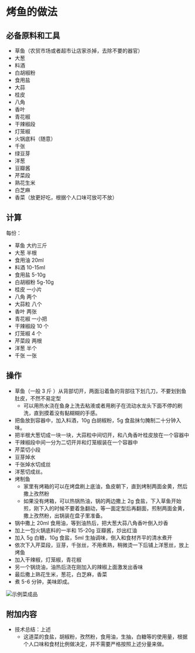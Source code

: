 # 烤鱼的做法

## 必备原料和工具

- 草鱼（农贸市场或者超市让店家杀掉，去除不要的器官）
- 大葱
- 料酒
- 白胡椒粉
- 食用盐
- 大蒜
- 桂皮
- 八角
- 香叶
- 青花椒
- 干辣椒段
- 灯笼椒
- 火锅底料（随意）
- 千张
- 绿豆芽
- 洋葱
- 豆瓣酱
- 芹菜段
- 熟花生米
- 白芝麻
- 香菜（放更好吃，根据个人口味可放可不放）

## 计算

每份：

- 草鱼 大约三斤
- 大葱 半根
- 食用油 20ml
- 料酒 10-15ml
- 食用盐 5-10g
- 白胡椒粉 5g-10g
- 桂皮 一小片
- 八角 两个
- 大蒜粒 八个
- 香叶 两张
- 青花椒 一小把
- 干辣椒段 10 个
- 灯笼椒 4 个
- 芹菜段 两根
- 洋葱 半个
- 千张 一张

## 操作

- 草鱼（一般 3 斤 ）从背部切开，两面沿着鱼的背部往下划几刀，不要划到鱼肚皮，不然不易定型
  - 可以用热水浇在鱼身上洗去粘液或者用刷子在流动水龙头下面不停的刷洗，直到摸着没有黏糊糊的手感。
- 把鱼放到容器中，加入料酒，10g 白胡椒粉，5g 食盐抹匀腌制二十分钟入味。
- 把半根大葱切成一块一块，大蒜粒中间切开，和八角香叶桂皮放在一个容器中
- 干辣椒段中间一分为二切开并和灯笼椒装在一个容器中
- 芹菜切小段
- 豆芽焯水
- 千张焯水切成丝
- 洋葱切成丝。
- 烤制鱼
  - 家里有烤箱的可以在烤盘刷上底油，鱼皮朝下，直到烤制两面金黄，然后撒上孜然粉
  - 如果没有烤箱，可以热锅热油，锅的两边撒上 2g 食盐，下入草鱼开始煎，刚下入的时候不要着急翻动，等一面定型后再翻面，煎制两面金黄，撒上孜然粉，出锅装在盘子里准备。
- 锅中撒上 20ml 食用油，等到油热后，把大葱大蒜八角香叶倒入炒香
- 加上一包火锅底料的一半和 15-20g 豆瓣酱，炒出红油
- 加入 5g 白糖，10g 食盐，5ml 生抽调味，倒入和食材齐平的清水煮开
- 依次下入芹菜段，豆芽，千张丝，不用煮熟，稍微烫一下后铺上洋葱丝，放上烤鱼
- 加入干辣椒，灯笼椒，青花椒
- 另一个锅烧油，油热后浇在刚加入的辣椒上面激发出香味
- 最后撒上熟花生米，葱花，白芝麻，香菜
- 煮 5-6 分钟，美味即成。

![示例菜成品](./烤鱼.jpg)

## 附加内容

- 技术总结：上述
  - 这道菜的食盐，胡椒粉，孜然粉，食用油，生抽，白糖等的使用量，根据个人口味和食材比例做决定，并不需要严格按照上述分量来做。


